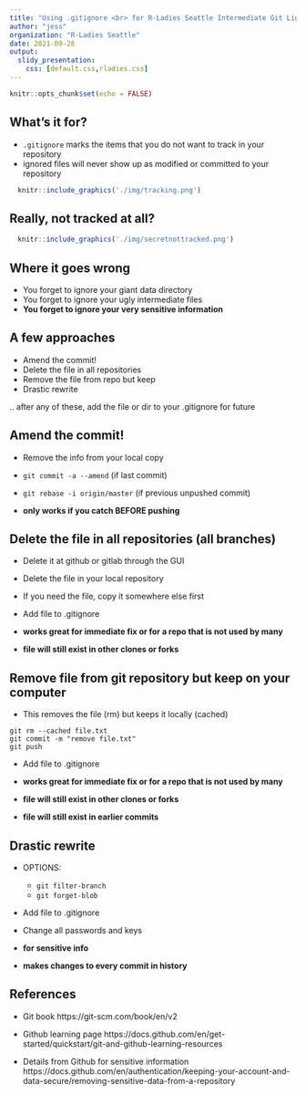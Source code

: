 ```yaml
---
title: "Using .gitignore <br> for R-Ladies Seattle Intermediate Git Lightning Talks"
author: "jess"
organization: "R-Ladies Seattle"
date: 2021-09-28
output: 
  slidy_presentation:
    css: [default.css,rladies.css]
---
```



```r
knitr::opts_chunk$set(echo = FALSE)
```

## What's it for?

 - `.gitignore` marks the items that you do not want to track in your repository
 - ignored files will never show up as modified or committed to your repository
 
 ```r
   knitr::include_graphics('./img/tracking.png')
```

## Really, not tracked at all?

 ```r
   knitr::include_graphics('./img/secretnottracked.png')
```


## Where it goes wrong

- You forget to ignore your giant data directory
- You forget to ignore your ugly intermediate files
- **You forget to ignore your very sensitive information**

## A few approaches

 - Amend the commit!
 - Delete the file in all repositories
 - Remove the file from repo but keep
 - Drastic rewrite

.. after any of these, add the file or dir to your .gitignore for future 
 
## Amend the commit!


 - Remove the info from your local copy 
 - `git commit -a --amend`  (if last commit)
 - `git rebase -i origin/master` (if previous unpushed commit)
 
 - **only works if you catch BEFORE pushing**
 
## Delete the file in all repositories (all branches)

 - Delete it at github or gitlab through the GUI
 - Delete the file in your local repository 
 - If you need the file, copy it somewhere else first
 - Add file to .gitignore
 
 - **works great for immediate fix or for a repo that is not used by many**
 - **file will still exist in other clones or forks**

## Remove file from git repository but keep on your computer

 - This removes the file (rm) but keeps it locally (cached)
```
git rm --cached file.txt
git commit -m "remove file.txt"
git push
```
 - Add file to .gitignore
 
 - **works great for immediate fix or for a repo that is not used by many**
 - **file will still exist in other clones or forks**
 - **file will still exist in earlier commits**
 
## Drastic rewrite

  - OPTIONS:
    - `git filter-branch`
    - `git forget-blob`
    

 - Add file to .gitignore
 - Change all passwords and keys
 
 - **for sensitive info**
 - **makes changes to every commit in history**

## References

 - Git book https://git-scm.com/book/en/v2
 
 - Github learning page https://docs.github.com/en/get-started/quickstart/git-and-github-learning-resources
 
  - Details from Github for sensitive information https://docs.github.com/en/authentication/keeping-your-account-and-data-secure/removing-sensitive-data-from-a-repository
